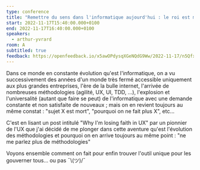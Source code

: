 ```yaml
---
type: conference
title: "Remettre du sens dans l'informatique aujourd'hui : le roi est mort, vive le roi"
start: 2022-11-17T15:40:00.000+0100
end: 2022-11-17T16:40:00.000+0100
speakers:
  - arthur-yvrard
room: A
subtitled: true
feedback: https://openfeedback.io/x5awOPdysqXGeNQdG9Ww/2022-11-17/n5QfxLf9PO1TTFaWF3rk
---
```


Dans ce monde en constante évolution qu'est l'informatique, on a vu
successivement des années d'un monde très fermé accessible uniquement aux plus
grandes entreprises, l'ère de la bulle internet, l'arrivée de nombreuses
méthodologies (agilité, UX, UI, TDD, ...), l'explosion et l'universalité (autant
que faire se peut) de l'informatique avec une demande constante et non
satisfaite de nouveaux ; mais on en revient toujours au même constat : "sujet X
est mort", "pourquoi on ne fait plus X", etc...

C'est en lisant un post intitulé "Why I'm losing faith in UX" par un pionnier de
l'UX que j'ai décidé de me plonger dans cette aventure qu'est l'évolution des
méthodologies et pourquoi on en arrive toujours au même point : "ne me parlez
plus de méthodologies"

Voyons ensemble comment on fait pour enfin trouver l'outil unique pour les
gouverner tous... ou pas ¯\\(ツ)/¯
